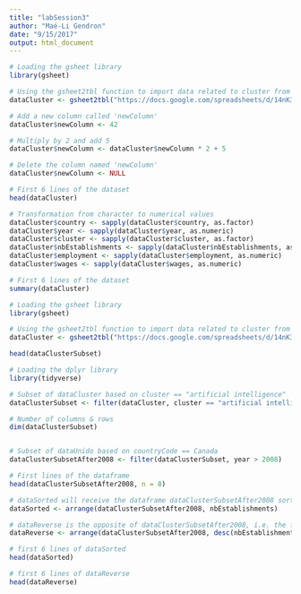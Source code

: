 ```yaml
---
title: "labSession3"
author: "Maé-Li Gendron"
date: "9/15/2017"
output: html_document
---
```


```r
# Loading the gsheet library
library(gsheet)

# Using the gsheet2tbl function to import data related to cluster from different fields into the RStudio console
dataCluster <- gsheet2tbl("https://docs.google.com/spreadsheets/d/14nK3iAFdHkb7lW-9ZVFDj2xxpDolOjKJTiOZG7Zhxg8/edit?usp=sharing")

# Add a new column called 'newColumn'
dataCluster$newColumn <- 42

# Multiply by 2 and add 5
dataCluster$newColumn <- dataCluster$newColumn * 2 + 5

# Delete the column named 'newColumn'
dataCluster$newColumn <- NULL

# First 6 lines of the dataset
head(dataCluster)
```

```r
# Transformation from character to numerical values
dataCluster$country <- sapply(dataCluster$country, as.factor)
dataCluster$year <- sapply(dataCluster$year, as.numeric)
dataCluster$cluster <- sapply(dataCluster$cluster, as.factor)
dataCluster$nbEstablishments <- sapply(dataCluster$nbEstablishments, as.numeric)
dataCluster$employment <- sapply(dataCluster$employment, as.numeric)
dataCluster$wages <- sapply(dataCluster$wages, as.numeric)

# First 6 lines of the dataset
summary(dataCluster)
```


```r
# Loading the gsheet library
library(gsheet)

# Using the gsheet2tbl function to import data related to cluster from different fields into the RStudio console
dataCluster <- gsheet2tbl("https://docs.google.com/spreadsheets/d/14nK3iAFdHkb7lW-9ZVFDj2xxpDolOjKJTiOZG7Zhxg8/edit?usp=sharing")

head(dataClusterSubset)

# Loading the dplyr library
library(tidyverse)

# Subset of dataCluster based on cluster == "artificial intelligence" | cluster == "research"
dataClusterSubset <- filter(dataCluster, cluster == "artificial intelligence" | cluster == "research")

# Number of columns & rows
dim(dataClusterSubset)


# Subset of dataUnido based on countryCode == Canada
dataClusterSubsetAfter2008 <- filter(dataClusterSubset, year > 2008)

# First lines of the dataframe
head(dataClusterSubsetAfter2008, n = 8)

# dataSorted will receive the dataframe dataClusterSubsetAfter2008 sorted by the column value
dataSorted <- arrange(dataClusterSubsetAfter2008, nbEstablishments)

# dataReverse is the opposite of dataClusterSubsetAfter2008, i.e. the first lines will have the highest values
dataReverse <- arrange(dataClusterSubsetAfter2008, desc(nbEstablishments))

# first 6 lines of dataSorted
head(dataSorted)

# first 6 lines of dataReverse
head(dataReverse)
```

